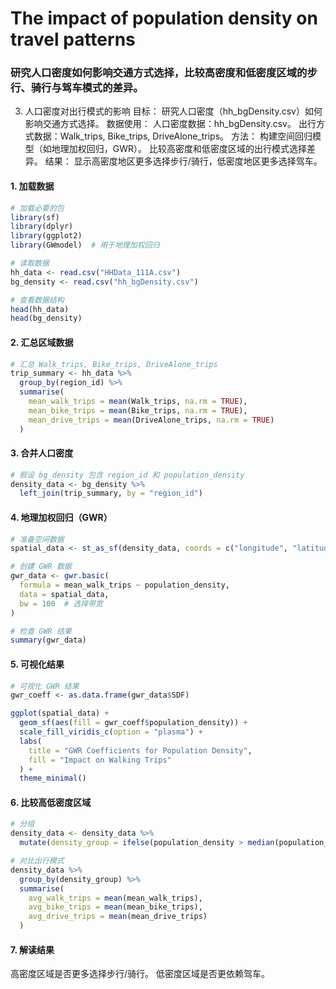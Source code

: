 # The impact of population density on travel patterns
### 研究人口密度如何影响交通方式选择，比较高密度和低密度区域的步行、骑行与驾车模式的差异。

3. 人口密度对出行模式的影响
目标： 研究人口密度（hh_bgDensity.csv）如何影响交通方式选择。
数据使用：
人口密度数据：hh_bgDensity.csv。
出行方式数据：Walk_trips, Bike_trips, DriveAlone_trips。
方法：
构建空间回归模型（如地理加权回归，GWR）。
比较高密度和低密度区域的出行模式选择差异。
结果： 显示高密度地区更多选择步行/骑行，低密度地区更多选择驾车。


#### 1. 加载数据
```r
# 加载必要的包
library(sf)
library(dplyr)
library(ggplot2)
library(GWmodel)  # 用于地理加权回归

# 读取数据
hh_data <- read.csv("HHData_111A.csv")
bg_density <- read.csv("hh_bgDensity.csv")

# 查看数据结构
head(hh_data)
head(bg_density)

```

#### 2. 汇总区域数据
```r
# 汇总 Walk_trips, Bike_trips, DriveAlone_trips
trip_summary <- hh_data %>%
  group_by(region_id) %>%
  summarise(
    mean_walk_trips = mean(Walk_trips, na.rm = TRUE),
    mean_bike_trips = mean(Bike_trips, na.rm = TRUE),
    mean_drive_trips = mean(DriveAlone_trips, na.rm = TRUE)
  )

```

#### 3. 合并人口密度
```r
# 假设 bg_density 包含 region_id 和 population_density
density_data <- bg_density %>%
  left_join(trip_summary, by = "region_id")

```

#### 4. 地理加权回归（GWR）
```r
# 准备空间数据
spatial_data <- st_as_sf(density_data, coords = c("longitude", "latitude"), crs = 4326)

# 创建 GWR 数据
gwr_data <- gwr.basic(
  formula = mean_walk_trips ~ population_density,
  data = spatial_data,
  bw = 100  # 选择带宽
)

# 检查 GWR 结果
summary(gwr_data)

```

#### 5. 可视化结果
```r
# 可视化 GWR 结果
gwr_coeff <- as.data.frame(gwr_data$SDF)

ggplot(spatial_data) +
  geom_sf(aes(fill = gwr_coeff$population_density)) +
  scale_fill_viridis_c(option = "plasma") +
  labs(
    title = "GWR Coefficients for Population Density",
    fill = "Impact on Walking Trips"
  ) +
  theme_minimal()

```

#### 6. 比较高低密度区域
```r
# 分组
density_data <- density_data %>%
  mutate(density_group = ifelse(population_density > median(population_density), "High Density", "Low Density"))

# 对比出行模式
density_data %>%
  group_by(density_group) %>%
  summarise(
    avg_walk_trips = mean(mean_walk_trips),
    avg_bike_trips = mean(mean_bike_trips),
    avg_drive_trips = mean(mean_drive_trips)
  )

```

#### 7. 解读结果
高密度区域是否更多选择步行/骑行。
低密度区域是否更依赖驾车。
